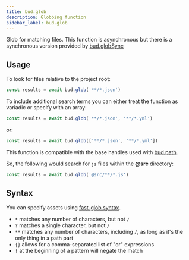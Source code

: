 ```yaml
---
title: bud.glob
description: Globbing function
sidebar_label: bud.glob
---
```


Glob for matching files. This function is asynchronous but there is a synchronous version provided by [bud.globSync](/docs/bud.globSync)

## Usage

To look for files relative to the project root:

```js
const results = await bud.glob('**/*.json')
```

To include additional search terms you can either treat the function as variadic or specify with an array:

```js
const results = await bud.glob('**/*.json', '**/*.yml')
```

or:

```js
const results = await bud.glob(['**/*.json', '**/*.yml'])
```

This function is compatible with the base handles used with [bud.path](/docs/bud.path).

So, the following would search for `js` files within the **@src** directory:

```js
const results = await bud.glob('@src/**/*.js')
```

## Syntax

You can specify assets using [fast-glob syntax](https://git.io/JkGbw).

- `*` matches any number of characters, but not `/`
- `?` matches a single character, but not `/`
- `**` matches any number of characters, including `/`, as long as it's the only thing in a path part
- `{}` allows for a comma-separated list of "or" expressions
- `!` at the beginning of a pattern will negate the match

